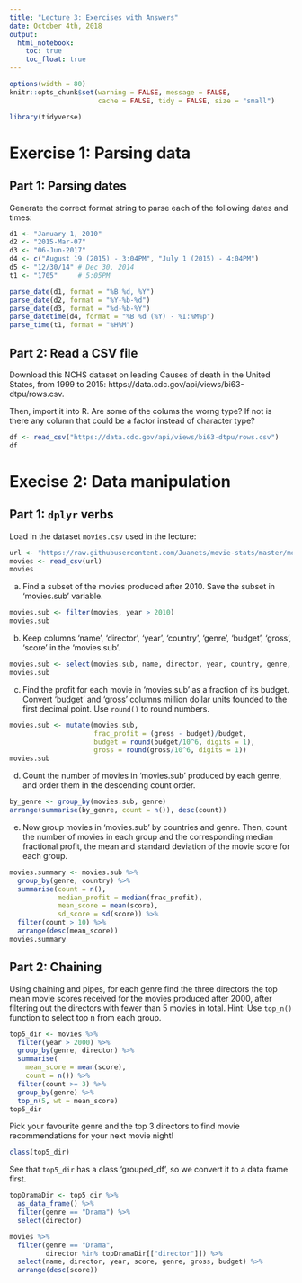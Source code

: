```yaml
---
title: "Lecture 3: Exercises with Answers"
date: October 4th, 2018
output: 
  html_notebook:
    toc: true
    toc_float: true
---
```


```r
options(width = 80)
knitr::opts_chunk$set(warning = FALSE, message = FALSE,
                      cache = FALSE, tidy = FALSE, size = "small")
```

```r
library(tidyverse)
```



# Exercise 1: Parsing data
 
## Part 1: Parsing dates
 

Generate the correct format string to parse each of the following dates and times:
```r
d1 <- "January 1, 2010"
d2 <- "2015-Mar-07"
d3 <- "06-Jun-2017"
d4 <- c("August 19 (2015) - 3:04PM", "July 1 (2015) - 4:04PM")
d5 <- "12/30/14" # Dec 30, 2014
t1 <- "1705"     # 5:05PM
```

```r
parse_date(d1, format = "%B %d, %Y")
parse_date(d2, format = "%Y-%b-%d")
parse_date(d3, format = "%d-%b-%Y")
parse_datetime(d4, format = "%B %d (%Y) - %I:%M%p")
parse_time(t1, format = "%H%M")
```


## Part 2: Read a CSV file

Download this NCHS dataset on leading Causes of death in the United States, from 1999 to 2015: https://data.cdc.gov/api/views/bi63-dtpu/rows.csv.

Then, import it into R. Are some of the colums the worng type?
If not is there any column that could be a factor instead of character
type?

```r
df <- read_csv("https://data.cdc.gov/api/views/bi63-dtpu/rows.csv")
df
```


# Execise 2: Data manipulation

## Part 1: `dplyr` verbs

Load in the dataset `movies.csv` used in the lecture:

```r
url <- "https://raw.githubusercontent.com/Juanets/movie-stats/master/movies.csv"
movies <- read_csv(url)
movies
```


a. Find a subset of the movies produced after 2010. 
Save the subset in 'movies.sub' variable.

```r
movies.sub <- filter(movies, year > 2010)
movies.sub
```

b. Keep columns 'name', 'director', 'year', 'country', 'genre', 'budget', 'gross', 'score'
in the 'movies.sub'.

```r
movies.sub <- select(movies.sub, name, director, year, country, genre, budget, gross, score)
movies.sub
```

c. Find the profit for each movie in 'movies.sub' as a fraction of its budget.
Convert 'budget' and 'gross' columns million dollar units founded to the first decimal point.
Use `round()` to round numbers.

```r
movies.sub <- mutate(movies.sub, 
                     frac_profit = (gross - budget)/budget,
                     budget = round(budget/10^6, digits = 1),
                     gross = round(gross/10^6, digits = 1))
movies.sub
```


d. Count the number of movies in 'movies.sub' produced by each genre,
and order them in the descending count order.

```r
by_genre <- group_by(movies.sub, genre)
arrange(summarise(by_genre, count = n()), desc(count))
```

e. Now group movies in 'movies.sub' by countries and genre.
Then, count the number of movies in each group and the corresponding 
median fractional profit, the mean and standard deviation of 
the movie score for each group.

```r
movies.summary <- movies.sub %>%
  group_by(genre, country) %>%
  summarise(count = n(), 
            median_profit = median(frac_profit),
            mean_score = mean(score), 
            sd_score = sd(score)) %>%
  filter(count > 10) %>%
  arrange(desc(mean_score))
movies.summary
```


## Part 2: Chaining

Using chaining and pipes, for each genre find the three directors the
top mean movie scores received for the movies produced after 2000,
after filtering out the directors with fewer than 5 movies in total.
Hint: Use `top_n()` function to select top n from each group.

```r
top5_dir <- movies %>% 
  filter(year > 2000) %>%
  group_by(genre, director) %>%
  summarise(
    mean_score = mean(score),
    count = n()) %>%
  filter(count >= 3) %>%
  group_by(genre) %>%
  top_n(5, wt = mean_score)
top5_dir
```

Pick your favourite genre and the top 3 directors to find movie recommendations
for your next movie night!

```r
class(top5_dir)
```

See that `top5_dir` has a class 'grouped_df', so we convert it to 
a data frame first.
```r
topDramaDir <- top5_dir %>% 
  as_data_frame() %>%
  filter(genre == "Drama") %>% 
  select(director)

```

```r
movies %>% 
  filter(genre == "Drama", 
         director %in% topDramaDir[["director"]]) %>%
  select(name, director, year, score, genre, gross, budget) %>%
  arrange(desc(score))
```

